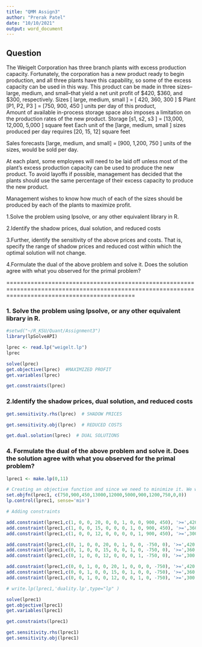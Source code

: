 ---
title: "QMM Assign3"
author: "Prerak Patel"
date: "10/10/2021"
output: word_document
---


## Question

The Weigelt Corporation has three branch plants with excess production capacity. Fortunately, the corporation has a new product ready to begin production, and all three plants have this capability, so some of the excess capacity can be used in this way. This product can be made in three sizes--large, medium, and small--that yield a net unit profit of $420, $360, and $300, respectively. 
  Sizes  [ large, medium, small ] = [ 420, 360, 300 ] $
  Plant  [P1, P2, P3 ] = [750, 900, 450 ] units per day of this product,  
  Amount of available in-process storage space also imposes a limitation on the production rates of the new product. 
  Storage [s1, s2, s3 ] = [13,000, 12,000, 5,000 ] square feet
  Each unit of the [large, medium, small ] sizes produced per day requires [20, 15, 12] square feet
  
  Sales forecasts [large, medium, and small] = [900, 1,200, 750 ] units of the  sizes, would be sold per day. 

At each plant, some employees will need to be laid off unless most of the plant’s excess production capacity can be used to produce the new product. To avoid layoffs if possible, management has decided that the plants should use the same percentage of their excess capacity to produce the new product. 

Management wishes to know how much of each of the sizes should be produced by each of the plants to maximize profit.

  1.Solve the problem using lpsolve, or any other equivalent library in R.

  2.Identify the shadow prices, dual solution, and reduced costs
  
  3.Further, identify the sensitivity of the above prices and costs. That is, specify the range of shadow prices and reduced  cost within which the optimal solution will not change.
  
  4.Formulate the dual of the above problem and solve it. Does the solution agree with what you observed for the primal problem?

=================================================================================================================================================

###  1. Solve the problem using lpsolve, or any other equivalent library in R.
```{r warning=FALSE, echo=FALSE}
#setwd("~/R_KSU/Quant/Assignment3")
library(lpSolveAPI)
```

```{r warning=FALSE, echo=FALSE}
lprec <- read.lp("weigelt.lp")
lprec
```

```{r warning=FALSE, echo=FALSE}
solve(lprec)
get.objective(lprec)  #MAXIMIZED PROFIT
get.variables(lprec)
```
```{r warning=FALSE, echo=FALSE}
get.constraints(lprec)  
```

###  2.Identify the shadow prices, dual solution, and reduced costs
```{r warning=FALSE, echo=FALSE}
get.sensitivity.rhs(lprec)  # SHADOW PRICES
```
```{r warning=FALSE, echo=FALSE}
get.sensitivity.obj(lprec)  # REDUCED COSTS
```
```{r warning=FALSE, echo=FALSE}
get.dual.solution(lprec)  # DUAL SOLUTIONS
```
  
    
###  4. Formulate the dual of the above problem and solve it. Does the solution agree with what you observed for the primal problem?
  
```{r warning=FALSE, echo=FALSE}
lprec1 <- make.lp(0,11)

# Creating an objective function and since we need to minimize it. We will set the sense to min.
set.objfn(lprec1, c(750,900,450,13000,12000,5000,900,1200,750,0,0))
lp.control(lprec1, sense='min')
```

```{r include=TRUE}
# Adding constraints

add.constraint(lprec1,c(1, 0, 0, 20, 0, 0, 1, 0, 0, 900, 450), '>=',420 )
add.constraint(lprec1,c(1, 0, 0, 15, 0, 0, 0, 1, 0, 900, 450), '>=',360 )
add.constraint(lprec1,c(1, 0, 0, 12, 0, 0, 0, 0, 1, 900, 450), '>=',300 )

add.constraint(lprec1,c(0, 1, 0, 0, 20, 0, 1, 0, 0, -750, 0), '>=',420 )
add.constraint(lprec1,c(0, 1, 0, 0, 15, 0, 0, 1, 0, -750, 0), '>=',360 )
add.constraint(lprec1,c(0, 1, 0, 0, 12, 0, 0, 0, 1, -750, 0), '>=',300 )

add.constraint(lprec1,c(0, 0, 1, 0, 0, 20, 1, 0, 0, 0, -750), '>=',420 )
add.constraint(lprec1,c(0, 0, 1, 0, 0, 15, 0, 1, 0, 0, -750), '>=',360 )
add.constraint(lprec1,c(0, 0, 1, 0, 0, 12, 0, 0, 1, 0, -750), '>=',300 )

# write.lp(lprec1,'duality.lp',type="lp" )
```

```{r }

solve(lprec1)
get.objective(lprec1)
get.variables(lprec1)

get.constraints(lprec1)

get.sensitivity.rhs(lprec1)
get.sensitivity.obj(lprec1)
```